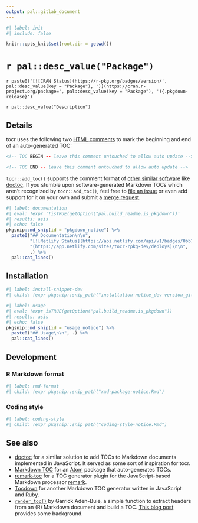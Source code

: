 ```yaml
---
output: pal::gitlab_document
---
```


```r
#| label: init
#| include: false

knitr::opts_knit$set(root.dir = getwd())
```

# `r pal::desc_value("Package")`

`r paste0('[![CRAN Status](https://r-pkg.org/badges/version/', pal::desc_value(key = "Package"), ')](https://cran.r-project.org/package=', pal::desc_value(key = "Package"), '){.pkgdown-release}')`

`r pal::desc_value("Description")`

## Details

tocr uses the following two [HTML comments](https://www.w3schools.com/TAGS/tag_comment.asp) to mark the beginning and end of an auto-generated TOC:

``` html
<!-- TOC BEGIN -- leave this comment untouched to allow auto update -->
```

``` html
<!-- TOC END -- leave this comment untouched to allow auto update -->
```

`tocr::add_toc()` supports the comment format of [other similar software](#see-also) like [doctoc](https://github.com/thlorenz/doctoc). If you stumble upon
software-generated Markdown TOCs which aren't recognized by `tocr::add_toc()`, feel free to [file an issue](http://gitlab.com/rpkg.dev/tocr/issues) or even add
support for it on your own and submit a [merge request](https://gitlab.com/rpkg.dev/tocr/merge_requests).

```r
#| label: documentation
#| eval: !expr '!isTRUE(getOption("pal.build_readme.is_pkgdown"))'
#| results: asis
#| echo: false
pkgsnip::md_snip(id = "pkgdown_notice") %>%
  paste0("## Documentation\n\n",
         "[![Netlify Status](https://api.netlify.com/api/v1/badges/0bb75d33-429c-4295-8de9-94a11ebc27d2/deploy-status)]",
         "(https://app.netlify.com/sites/tocr-rpkg-dev/deploys)\n\n",
         .) %>%
  pal::cat_lines()
```

## Installation

```r
#| label: install-snippet-dev
#| child: !expr pkgsnip::snip_path("installation-notice_dev-version_gitlab.Rmd")
```

```r
#| label: usage
#| eval: !expr isTRUE(getOption("pal.build_readme.is_pkgdown"))
#| results: asis
#| echo: false
pkgsnip::md_snip(id = "usage_notice") %>%
  paste0("## Usage\n\n", .) %>%
  pal::cat_lines()
```

## Development

### R Markdown format

```r
#| label: rmd-format
#| child: !expr pkgsnip::snip_path("rmd-package-notice.Rmd")
```

### Coding style

```r
#| label: coding-style
#| child: !expr pkgsnip::snip_path("coding-style-notice.Rmd")
```

## See also {#see-also}

-   [doctoc](https://github.com/thlorenz/doctoc) for a similar solution to add TOCs to Markdown documents implemented in JavaScript. It served as some sort of
    inspiration for tocr.
-   [Markdown TOC](https://github.com/nok/markdown-toc) for an [Atom](https://atom.io/) package that auto-generates TOCs.
-   [remark-toc](https://github.com/remarkjs/remark-toc) for a TOC generator plugin for the JavaScript-based Markdown processor
    [remark](https://github.com/remarkjs/remark).
-   [Tocdown](https://github.com/dohliam/tocdown) for another Markdown TOC generator written in JavaScript and Ruby.
-   [`render_toc()`](https://gist.github.com/gadenbuie/c83e078bf8c81b035e32c3fc0cf04ee8) by Garrick Aden-Buie, a simple function to extract headers from an (R)
    Markdown document and build a TOC. [This blog post](https://www.garrickadenbuie.com/blog/add-a-generated-table-of-contents-anywhere-in-rmarkdown/) provides
    some background.
